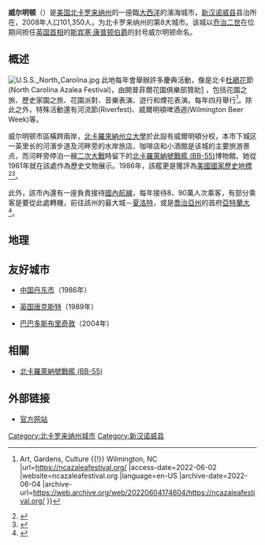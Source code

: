 {{NoteTA
|G1=USState
|1=zh-hans:威尔明顿;zh-hant:威明頓;
}}
{{Infobox City|chinese_name=威尔明顿
|official_name = {{lang|en|Wilmington, North Carolina}}
|nickname = Port City, Dub-Town, The City out of the City
|image_map = NCMap-doton-Wilmington.PNG
|mapsize = 250x200px
|image_map = New Hanover County North Carolina incorporated and unincorporated areas Wilmington highlighted.svg
|mapsize = 200x150px
| map_caption= (上圖)在新漢諾威縣的位置<br/>(下圖)在北卡羅萊納州的位置
|subdivision_type = [[国家列表|国家]]
|subdivision_name = [[美国|美国]]
|subdivision_type1 = [[美国行政区划|州]]
|subdivision_name1 = [[北卡罗来纳州|北卡罗来纳州]]
|subdivision_type2 = [[北卡罗来纳州行政区划|县]]
|subdivision_name2 = [[新汉诺威县|新汉诺威县]]
|leader_title = [[市长|市长]]
|leader_name = [[比尔·萨福|比尔·萨福]]
|established_title = 设市
|established_date = 1739年12月31日
|area_total = 107.4
|area_land = 106.2
|area_water = 1.2
|area_total_sq_mi = 41.5
|area_land_sq_mi = 41.0
|area_water_sq_mi = 0.5
|population_as_of = 2008年
|population_total = 101,350
|population_density_km2 = 714.2
|population_density_sq_mi = 1,966
|population_Metro_total = 532,451
|timezone = EST
|utc_offset = -5
|timezone_DST = EDT
|utc_offset_DST = -4
|elevation= 9
|elevation_ft = 30
|latd = 34 |latm = 13 |lats = 24 |latNS = N
|longd = 77 |longm = 54 |longs = 44 |longEW = W
|postal_code_type = [[美国邮区编码|美国邮区编码]]
|postal_code = 28401-28412
|area_code = 910
}}
'''威尔明顿'''（{{lang-en|Wilmington}}）是[[美国|美国]][[北卡罗来纳州|北卡罗来纳州]]的一座臨[[大西洋|大西洋]]的濱海城市，[[新汉诺威县|新汉诺威县]]县治所在，2008年人口101,350人，为北卡罗来纳州的第8大城市。该城以[[乔治二世_(英国)|乔治二世]]在位期间担任[[英国首相|英国首相]]的[[斯賓塞·康普頓，第一代維明頓伯爵|斯宾塞·康普顿伯爵]]的封号威尔明顿命名。

==概述==
[[File:U.S.S._North_Carolina.jpg|thumb]]
此地每年會舉辦許多慶典活動，像是北卡[[杜鵑花|杜鵑花]]節(North Carolina Azalea Festival)，由開普菲爾花園俱樂部贊助[https://www.capefeargardenclub.org/] {{Wayback|url=https://www.capefeargardenclub.org/ |date=20220319211229 }}，包括花園之旅、歷史家園之旅、花園派對、音樂表演、遊行和煙花表演。每年四月舉行<ref>{{Cite web |date=2020-10-20 |title=NC Azalea Festival {{!}} Art, Gardens, Culture {{!}} Wilmington, NC |url=https://ncazaleafestival.org/ |access-date=2022-06-02 |website=ncazaleafestival.org |language=en-US |archive-date=2022-06-04 |archive-url=https://web.archive.org/web/20220604174604/https://ncazaleafestival.org/ }}</ref>。除此之外，特殊活動還有河流節(Riverfest)、威爾明頓啤酒週(Wilmington Beer Week)等。

威尔明顿市區橫跨{{tsl|en|Cape Fear River|开普菲尔河}}兩岸，[[北卡羅來納州立大學|北卡羅來納州立大學]]於此設有威爾明頓分校，本市下城区一英里长的河濱步道及河畔旁的水岸旅店、咖啡店和小酒館是该城的主要旅游景点，而河畔旁停泊一艘[[二次大戰|二次大戰]]時留下的[[北卡羅萊納號戰艦_(BB-55)|北卡羅萊納號戰艦 (BB-55)]]博物館。她從1961年就在該處作為歷史文物展示。1986年，該艦更是獲評為[[美國國家歷史名勝|美國國家歷史地標]]<ref>{{cite web |title=USS NORTH CAROLINA (BB-55) National Historic Landmark |url=https://npgallery.nps.gov/AssetDetail/NRIS/82004893 |website=National Park Service |access-date=2022-06-14 |archive-date=2022-06-17 |archive-url=https://web.archive.org/web/20220617003030/https://npgallery.nps.gov/AssetDetail/NRIS/82004893 }}</ref><ref>{{cite web |title="National Register Digital Assets" |url=https://npgallery.nps.gov/NRHP/GetAsset/NHLS/82004893_text |website=npgallery.nps.gov |publisher=United States Department of the Interior |accessdate=1981年 |archive-date=2022-06-17 |archive-url=https://web.archive.org/web/20220617004606/https://npgallery.nps.gov/NRHP/GetAsset/NHLS/82004893_text }}</ref>。

此外，該市內還有一座{{tsl|en|Wilmington International Airport|威明頓國際機場}}負責接待[[國內航線|國內航線]]，每年接待8、90萬人次乘客，有部分乘客是要從此處轉機，前往該州的最大城－[[夏洛特_(北卡羅來納州)|夏洛特]]，或是[[喬治亞州|喬治亞州]]的首府[[亞特蘭大|亞特蘭大]]<ref name="RITA | BTS | Transtats">{{cite web|title=RITA | BTS | Transtats|url=http://www.transtats.bts.gov/airports.asp?pn=1&Airport=ILM&carrier=FACTS|publisher={{tsl|en|Bureau of Transportation Statistics}}|date=January 2017|access-date=October 2, 2019|archive-date=2013-06-19|archive-url=https://web.archive.org/web/20130619025840/http://www.transtats.bts.gov/airports.asp?pn=1&Airport=ILM&carrier=FACTS}}</ref>。

==地理==
{{Weather box|width=auto
|metric first= Y
|single line= Y
|collapsed = Y
|location = 北卡州{{link-en|威尔明顿国际机场|Wilmington International Airport}}（1991–2020年正常值，1870年至今極端數據）
| Jan record high F = 82
| Feb record high F = 85
| Mar record high F = 94
| Apr record high F = 95
| May record high F =101
| Jun record high F =104
| Jul record high F =103
| Aug record high F =103
| Sep record high F =100
| Oct record high F = 98
| Nov record high F = 87
| Dec record high F = 82
<!--
“1. Location »”里选本站
“2. Product »”里选“Monthly summarized data”
“3. Options »”第一选项“Year range：”里填1991-2020，再选“Max temp”或者“Min temp”的默认后，再将结果贴入表格
-->
| Jan avg record high F = 74.7
| Feb avg record high F = 76.6
| Mar avg record high F = 82.4
| Apr avg record high F = 86.9
| May avg record high F = 92.0
| Jun avg record high F = 96.3
| Jul avg record high F = 97.0
| Aug avg record high F = 96.0
| Sep avg record high F = 92.1
| Oct avg record high F = 87.0
| Nov avg record high F = 81.2
| Dec avg record high F = 75.4
|year avg record high F = 98.3
| Jan high F = 57.2
| Feb high F = 60.3
| Mar high F = 66.5
| Apr high F = 74.6
| May high F = 81.1
| Jun high F = 87.0
| Jul high F = 90.0
| Aug high F = 88.3
| Sep high F = 83.9
| Oct high F = 76.1
| Nov high F = 67.4
| Dec high F = 60.3

| Jan low F = 36.3
| Feb low F = 38.4
| Mar low F = 44.1
| Apr low F = 52.6
| May low F = 61.1
| Jun low F = 69.3
| Jul low F = 73.0
| Aug low F = 71.7
| Sep low F = 66.7
| Oct low F = 55.6
| Nov low F = 44.8
| Dec low F = 39.1
| Jan avg record low F = 19.3
| Feb avg record low F = 23.1
| Mar avg record low F = 27.9
| Apr avg record low F = 36.4
| May avg record low F = 47.2
| Jun avg record low F = 57.6
| Jul avg record low F = 65.2
| Aug avg record low F = 63.5
| Sep avg record low F = 54.9
| Oct avg record low F = 39.6
| Nov avg record low F = 29.2
| Dec avg record low F = 23.6
|year avg record low F = 17.5
| Jan record low F =  5
| Feb record low F =  5
| Mar record low F =  9
| Apr record low F = 28
| May record low F = 35
| Jun record low F = 48
| Jul record low F = 54
| Aug record low F = 55
| Sep record low F = 42
| Oct record low F = 27
| Nov record low F = 16
| Dec record low F =  0
|precipitation colour = green
| Jan precipitation inch = 3.81
| Feb precipitation inch = 3.47
| Mar precipitation inch = 3.97
| Apr precipitation inch = 3.07
| May precipitation inch = 4.54
| Jun precipitation inch = 5.67
| Jul precipitation inch = 6.86
| Aug precipitation inch = 8.16
| Sep precipitation inch = 8.69
| Oct precipitation inch = 4.66
| Nov precipitation inch = 3.56
| Dec precipitation inch = 3.69
|year precipitation inch =60.15
| Jul snow inch = 0.0
| Aug snow inch = 0.0
| Sep snow inch = 0.0
| Oct snow inch = 0.0
| Nov snow inch = 0.0
| Dec snow inch = 0.0
| Jan snow inch = 0.7
| Feb snow inch = 0.2
| Mar snow inch = 0.0
| Apr snow inch = 0.0
| May snow inch = 0.0
| Jun snow inch = 0.0
|year snow inch = 0.9
|unit precipitation days= 0.01 in
|Jan precipitation days = 9.9
|Feb precipitation days = 9.5
|Mar precipitation days = 9.6
|Apr precipitation days = 7.7
|May precipitation days = 9.6
|Jun precipitation days =11.2
|Jul precipitation days =13.2
|Aug precipitation days =13.9
|Sep precipitation days =10.7
|Oct precipitation days = 8.0
|Nov precipitation days = 8.5
|Dec precipitation days = 9.9
|unit snow days = 0.1 in
|Jan snow days = 0.4
|Feb snow days = 0.2
|Mar snow days = 0.0
|Apr snow days = 0.0
|May snow days = 0.0
|Jun snow days = 0.0
|Jul snow days = 0.0
|Aug snow days = 0.0
|Sep snow days = 0.0
|Oct snow days = 0.0
|Nov snow days = 0.0
|Dec snow days = 0.1
|year snow days=
|Jan humidity = 71
|Feb humidity = 69
|Mar humidity = 69
|Apr humidity = 68
|May humidity = 73
|Jun humidity = 76
|Jul humidity = 78
|Aug humidity = 80
|Sep humidity = 79
|Oct humidity = 76
|Nov humidity = 74
|Dec humidity = 72
|year humidity=
|Jan sun = 181.5
|Feb sun = 182.1
|Mar sun = 238.0
|Apr sun = 276.3
|May sun = 285.3
|Jun sun = 280.1
|Jul sun = 280.7
|Aug sun = 254.3
|Sep sun = 230.0
|Oct sun = 229.3
|Nov sun = 197.4
|Dec sun = 181.1
|Jan percentsun = 58
|Feb percentsun = 59
|Mar percentsun = 64
|Apr percentsun = 71
|May percentsun = 66
|Jun percentsun = 65
|Jul percentsun = 64
|Aug percentsun = 61
|Sep percentsun = 62
|Oct percentsun = 65
|Nov percentsun = 63
|Dec percentsun = 59
|year percentsun= 63
|source = NOAA（1981–2010年相对湿度；1961–1990年日照）<ref name="1991-2020 normals">{{cite web |format=pdf |url=https://www.ncei.noaa.gov/access/services/data/v1?dataset=normals-monthly-1991-2020&startDate=0001-01-01&endDate=9996-12-31&stations=USW00013748&format=pdf |publisher=National Oceanic and Atmospheric Administration |title=Summary of Monthly Normals 1991–2020 |access-date=2021-11-23 |dead-url=no |archive-date=2021-11-23 |archive-url=https://web.archive.org/web/20211123044636/https://www.ncei.noaa.gov/access/services/data/v1?dataset=normals-monthly-1991-2020&startDate=0001-01-01&endDate=9996-12-31&stations=USW00013748&format=pdf }}</ref><ref name="NWS Wilmington, NC">{{cite web |url = https://www.weather.gov/wrh/climate?wfo=ilm |title = NowData – NOAA Online Weather Data |publisher = [[National_Oceanic_and_Atmospheric_Administration|National Oceanic and Atmospheric Administration]] |deadurl = no |accessdate = 2021-11-23 |archive-date = 2022-05-30 |archive-url = https://web.archive.org/web/20220530020341/https://www.weather.gov/wrh/Climate?wfo=ilm }}</ref><ref name = sundata >{{cite web |url = ftp://ftp.atdd.noaa.gov/pub/GCOS/WMO-Normals/TABLES/REG_IV/US/GROUP2/00319457.TXT |title = WILMINGTON WSO AP, NC Climate Normals 1961–1990 |publisher = National Oceanic and Atmospheric Administration |access-date = 2021-05-14}}</ref><ref name="RH">{{cite web |url = https://www1.ncdc.noaa.gov/pub/data/lcd/annual/2018/01201813ILM.pdf |title = Local Climatological Data Annual Summary with Comparative Data for WILMINGTON, NORTH CAROLINA (KILM) |publisher = National Oceanic and Atmospheric Administration |access-date = 2022-06-19 |page=3}}</ref>
}}

==友好城市==
*{{flagicon|China}} [[中国|中国]][[丹东市|丹东市]]（1986年）
*{{flagicon|United Kingdom}} [[英国|英国]][[唐克斯特|唐克斯特]]（1989年）
*{{flagicon|Barbados}} [[巴巴多斯|巴巴多斯]][[布里奇敦|布里奇敦]]（2004年）
==相關==
*[[北卡羅萊納號戰艦_(BB-55)|北卡羅萊納號戰艦 (BB-55)]]
==外部链接==
* [http://www.wilmingtonnc.gov/ 官方网站] {{Wayback|url=http://www.wilmingtonnc.gov/ |date=20210308145347 }}

{{North Carolina}}
{{Authority control}}
{{DEFAULTSORT:Wilmington}}
[[Category:北卡罗来纳州城市|Category:北卡罗来纳州城市]]
[[Category:新汉诺威县|Category:新汉诺威县]]